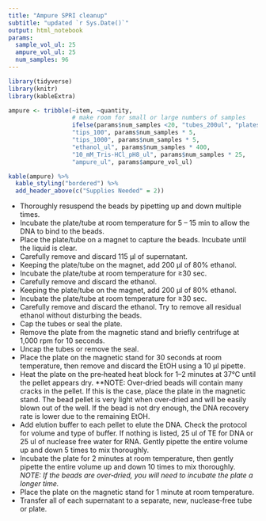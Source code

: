 ```yaml
---
title: "Ampure SPRI cleanup"
subtitle: "updated `r Sys.Date()`"
output: html_notebook
params:
  sample_vol_ul: 25
  ampure_vol_ul: 25
  num_samples: 96
---
```

```r
library(tidyverse)
library(knitr)
library(kableExtra)
```


```r
ampure <- tribble(~item, ~quantity,
                  # make room for small or large numbers of samples
                  ifelse(params$num_samples <20, "tubes_200ul", "plates"), ifelse(params$num_samples < 20, params$num_samples * 2, ceiling(params$num_samples/96) * 2),
                  "tips_100", params$num_samples * 5, 
                  "tips_1000", params$num_samples * 5, 
                  "ethanol_ul", params$num_samples * 400, 
                  "10_mM_Tris-HCl_pH8_ul", params$num_samples * 25, 
                  "ampure_ul", params$ampure_vol_ul) 
```

```r
kable(ampure) %>% 
  kable_styling("bordered") %>% 
  add_header_above(c("Supplies Needed" = 2))
```

* Thoroughly resuspend the beads by pipetting up and down multiple times.
* Incubate the plate/tube at room temperature for 5 – 15 min to allow the DNA to bind to the beads.
* Place the plate/tube on a magnet to capture the beads. Incubate until the liquid is clear.
* Carefully remove and discard 115 μl of supernatant.
* Keeping the plate/tube on the magnet, add 200 μl of 80% ethanol.
* Incubate the plate/tube at room temperature for ≥30 sec.
* Carefully remove and discard the ethanol.
* Keeping the plate/tube on the magnet, add 200 μl of 80% ethanol.
* Incubate the plate/tube at room temperature for ≥30 sec.
* Carefully remove and discard the ethanol. Try to remove all residual ethanol without disturbing the beads.
- Cap the tubes or seal the plate.  
- Remove the plate from the magnetic stand and briefly centrifuge at 1,000 rpm for 10 seconds.  
- Uncap the tubes or remove the seal.  
- Place the plate on the magnetic stand for 30 seconds at room temperature, then remove and discard the EtOH using a 10 μl pipette.
- Heat the plate on the pre‐heated heat block for 1–2 minutes at 37°C until the pellet appears dry.  **NOTE: Over‐dried beads will contain many cracks in the pellet. If this is the case, place the plate in the magnetic stand. The bead pellet is very light when over‐dried and will be easily blown out of the well.  If the bead is not dry enough, the DNA recovery rate is lower due to the remaining EtOH.
- Add elution buffer to each pellet to elute the DNA.  Check the protocol for volume and type of buffer.  If nothing is listed, 25 ul of TE for DNA or 25 ul of nuclease free water for RNA. Gently pipette the entire volume up and down 5 times to mix thoroughly.  
- Incubate the plate for 2 minutes at room temperature, then gently pipette the entire volume up and down 10 times to mix thoroughly.  *NOTE: If the beads are over‐dried, you will need to incubate the plate a longer time.*  
- Place the plate on the magnetic stand for 1 minute at room temperature.  
- Transfer all of each supernatant to a separate, new, nuclease‐free tube or plate.
